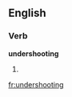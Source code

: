 ==English==

===Verb===
'''undershooting'''

# {{third-person singular of|[[undershoot]]}}

[[fr:undershooting]]